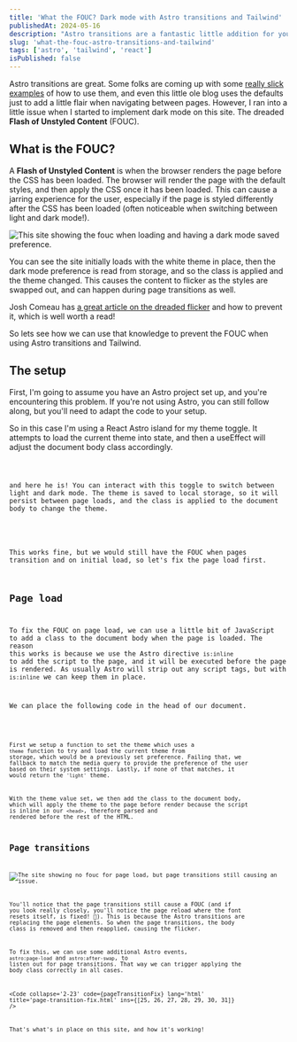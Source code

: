 ```yaml
---
title: 'What the FOUC? Dark mode with Astro transitions and Tailwind'
publishedAt: 2024-05-16
description: "Astro transitions are a fantastic little addition for your static sites. Built on top of Web APIs they allow for a little flair for your blog with little implementation. However, they can cause the dreaded Flash of Unstyled Content - let's see how we can fix that."
slug: 'what-the-fouc-astro-transitions-and-tailwind'
tags: ['astro', 'tailwind', 'react']
isPublished: false
---
```



Astro transitions are great. Some folks are coming up with some [really slick examples]() of how to use them, and even this little ole blog uses the defaults just to add a little flair when navigating between pages. However, I ran into a little issue when I started to implement dark mode on this site. The dreaded **Flash of Unstyled Content** (FOUC).

## What is the FOUC?

A **Flash of Unstyled Content** is when the browser renders the page before the CSS has been loaded. The browser will render the page with the default styles, and then apply the CSS once it has been loaded. This can cause a jarring experience for the user, especially if the page is styled differently after the CSS has been loaded (often noticeable when switching between light and dark mode!).

<Image
  class='border border-ring shadow-lg shadow-ring'
  src={foucGif}
  alt='This site showing the fouc when loading and having a dark mode saved preference.'
/>

You can see the site initially loads with the white theme in place, then the dark mode preference is read from storage, and so the class is applied and the theme changed. This causes the content to flicker as the styles are swapped out, and can happen during page transitions as well.

Josh Comeau has [a great article on the dreaded flicker](https://www.joshwcomeau.com/react/dark-mode/) and how to prevent it, which is well worth a read!

So lets see how we can use that knowledge to prevent the FOUC when using Astro transitions and Tailwind.

## The setup

First, I'm going to assume you have an Astro project set up, and you're encountering this problem. If you're not using Astro, you can still follow along, but you'll need to adapt the code to your setup.

So in this case I'm using a React Astro island for my theme toggle. It attempts to load the current theme into state, and then a useEffect will adjust the document body class accordingly.

<Code code={ThemeToggleRaw} lang='tsx' title='ThemeToggle.tsx' />

and here he is! You can interact with this toggle to switch between light and dark mode. The theme is saved to local storage, so it will persist between page loads, and the class is applied to the document body to change the theme.

<ThemeToggle client:load />

This works fine, but we would still have the FOUC when pages transition and on initial load, so let's fix the page load first.

## Page load

To fix the FOUC on page load, we can use a little bit of JavaScript to add a class to the document body when the page is loaded. The reason this works is because we use the Astro directive `is:inline` to add the script to the page, and it will be executed before the page is rendered. As usually Astro will strip out any script tags, but with `is:inline` we can keep them in place.

We can place the following code in the head of our document.

<Code code={pageLoadFix} lang='html' title='page-load-fix.html' />

First we setup a function to set the theme which uses a `theme` function to try and load the current theme from storage, which would be a previously set preference. Failing that, we fallback to match the media query to provide the preference of the user based on their system settings. Lastly, if none of that matches, it would return the `'light'` theme.

With the theme value set, we then add the class to the document body, which will apply the theme to the page before render because the script is inline in our `<head>`, therefore parsed and rendered before the rest of the HTML.

## Page transitions

<Image
  class='border border-ring shadow-lg shadow-ring'
  src={pageLoadFixGif}
  alt='The site showing no fouc for page load, but page transitions still causing an issue.'
/>

You'll notice that the page transitions still cause a FOUC (and if you look really closely, you'll notice the page reload where the font resets itself, is fixed! 🎉). This is because the Astro transitions are replacing the page elements. So when the page transitions, the body class is removed and then reapplied, causing the flicker.

To fix this, we can use some additional Astro events, `astro:page-load` and `astro:after-swap`, to listen out for page transitions. That way we can trigger applying the body class correctly in all cases.

<Code
  collapse='2-23'
  code={pageTransitionFix}
  lang='html'
  title='page-transition-fix.html'
  ins={[25, 26, 27, 28, 29, 30, 31]}
/>

That's what's in place on this site, and how it's working!

<PostFooter />
